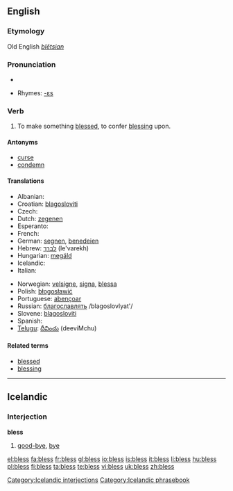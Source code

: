 ==English==

===Etymology===
Old English ''[[blētsian]]''

===Pronunciation===
*{{audio|en-us-bless.ogg|Audio (US)}}

*Rhymes: [[Rhymes:English:-ɛs|-ɛs]]

===Verb===
{{en-verb|bless|es}}

# To make something [[blessed]], to confer [[blessing]] upon.

====Antonyms====
*[[curse]]
*[[condemn]]

====Translations====
{{top}}
* Albanian: {{t-|sq|bekoj|xs=Albanian}}
* Croatian: [[blagosloviti]]
* Czech: {{t-|cs|požehnat}}
* Dutch: [[zegenen]]
* Esperanto: {{t-|eo|beni|xs=Esperanto}}
* French: {{t|fr|bénir}}
* German: [[segnen]], [[benedeien]] {{obsolete}}
* Hebrew: [[לברך]] (le'varekh)
* Hungarian: [[megáld]] 
* Icelandic: {{t-|is|blessa}}
* Italian: {{t+|it|benedire}}
{{mid}}
* Norwegian: [[velsigne]], [[signa]], [[blessa]]
* Polish: [[błogosławić]]
* Portuguese: [[abençoar]]
* Russian: [[благославлять]] /blagoslovlyat'/
* Slovene: [[blagosloviti]]
* Spanish: {{t-|es|bendecir}}
* [[Telugu]]: [[దీవించు]] (deeviMchu)
{{bottom}}

====Related terms====
*[[blessed]]
*[[blessing]]

----

==Icelandic==

===Interjection===
'''bless'''

# [[good-bye]], [[bye]]

[[Category:Icelandic interjections]]
[[Category:Icelandic phrasebook]]

[[el:bless]]
[[fa:bless]]
[[fr:bless]]
[[gl:bless]]
[[io:bless]]
[[is:bless]]
[[it:bless]]
[[li:bless]]
[[hu:bless]]
[[pl:bless]]
[[fi:bless]]
[[ta:bless]]
[[te:bless]]
[[vi:bless]]
[[uk:bless]]
[[zh:bless]]